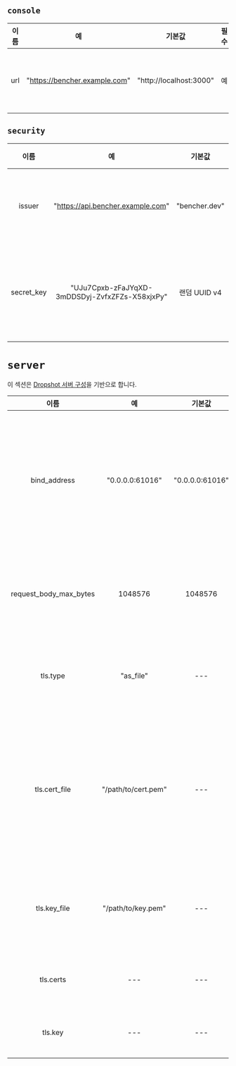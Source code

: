 ## `console`

| 이름  |              예               |         기본값          | 필수  |                    설명                    |
| :---: | :---------------------------: | :---------------------: | :---: | :----------------------------------------: |
|  url  | "https://bencher.example.com" | "http://localhost:3000" |  예   | Bencher UI 콘솔 호스트의 URL을 지정합니다. |

## `security`

|    이름    |                       예                       |    기본값     |  필수  |                                                                                                                                                     설명                                                                                                                                                      |
| :--------: | :--------------------------------------------: | :-----------: | :----: | :-----------------------------------------------------------------------------------------------------------------------------------------------------------------------------------------------------------------------------------------------------------------------------------------------------------: |
|   issuer   |       "https://api.bencher.example.com"        | "bencher.dev" | 아니오 |                                                                                            JWT(Jason Web Token) 발행자를 지정합니다. **경고** 이 값을 변경하면 이전에 생성된 모든 JWT가 더 이상 유효하지 않습니다.                                                                                            |
| secret_key | "UJu7Cpxb-zFaJYqXD-3mDDSDyj-ZvfxZFZs-X58xjxPy" | 랜덤 UUID v4  |   예   | 모든 토큰을 생성하는 데 사용되는 키를 지정합니다. **매우 안전해야 합니다!** 기본값은 랜덤하게 생성된 [UUID v4](https://ko.wikipedia.org/wiki/%EC%9C%A0%EB%8B%88%EB%B2%84%EC%84%9C_%EA%B3%A0%EC%9C%A0_%EC%8B%9D%EB%B3%84%EC%9E%90#Version_4_.28random.29)입니다. 로그에 기록될 때 '************'로 가려집니다. |

# `server`

이 섹션은 [Dropshot 서버 구성](https://github.com/oxidecomputer/dropshot/tree/v0.9.0#dropshot-servers)을 기반으로 합니다.

|          이름          |         예          |     기본값      |              필수              |                                                                                                             설명                                                                                                              |
| :--------------------: | :-----------------: | :-------------: | :----------------------------: | :---------------------------------------------------------------------------------------------------------------------------------------------------------------------------------------------------------------------------: |
|      bind_address      |   "0.0.0.0:61016"   | "0.0.0.0:61016" |               예               |                서버가 주어진 IP 주소와 TCP 포트에 바인딩해야 함을 지정합니다. 일반적으로 서버는 하나 이상의 IP 주소와 포트에 바인딩할 수 있지만, 이는 (아직?) 지원되지 않습니다. 기본값은 "127.0.0.1:0"입니다.                |
| request_body_max_bytes |       1048576       |     1048576     |               예               |                                                       요청 본문에서 허용되는 바이트 수의 최대값을 지정합니다. 더 큰 요청은 400 오류를 받게 됩니다. 기본값은 1024입니다.                                                       |
|        tls.type        |      "as_file"      |       ---       |             아니오             |                                                           TLS 인증서 및 키 정보가 어떻게 제공되는지 지정합니다. 유효한 값에는 "as_file"과 "as_bytes"가 포함됩니다.                                                            |
|     tls.cert_file      | "/path/to/cert.pem" |       ---       | tls.type = as_file인 경우에만  | 서버가 자신을 식별하기 위한 인증서 체인이 포함된 PEM 파일 경로를 지정합니다. 첫번째 인증서는 최종 사용자 인증서이며, 나머지는 신뢰할 수 있는 CA에 도달하기 위한 중간 인증서입니다. 설정될 경우, 서버는 TLS 연결만 수신합니다. |
|      tls.key_file      | "/path/to/key.pem"  |       ---       | tls.type = as_file인 경우에만  |                                                     서버가 사용할 개인 키가 포함된 PEM 인코딩 PKCS #8 파일 경로를 지정합니다. 설정될 경우, 서버는 TLS 연결만 수신합니다.                                                      |
|       tls.certs        |         ---         |       ---       | tls.type = as_bytes인 경우에만 |                                                                             tls.cert_file과 동일하지만, 인증서 데이터의 바이트 배열로 제공됩니다.                                                                             |
|        tls.key         |         ---         |       ---       | tls.type = as_bytes인 경우에만 |                                                                               tls.key_file과 동일하지만, 키 데이터의 바이트 배열로 제공됩니다.                                                                                |